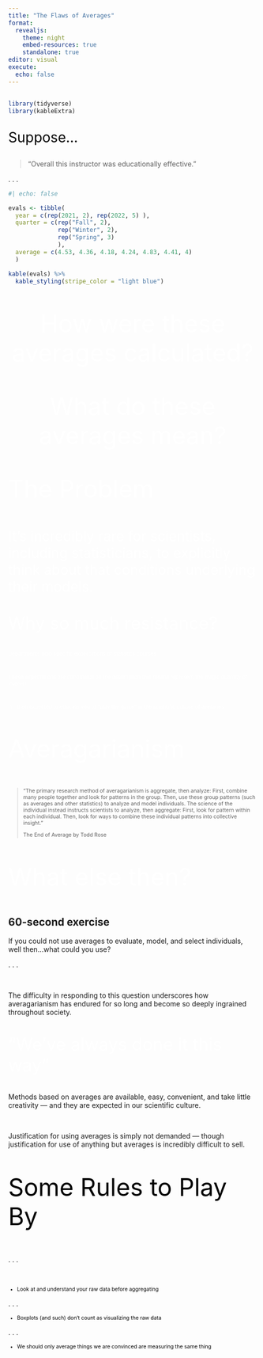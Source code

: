 ```yaml
---
title: "The Flaws of Averages"
format: 
  revealjs:
    theme: night
    embed-resources: true
    standalone: true
editor: visual
execute: 
  echo: false
---
```


##  {background-color="#2b6a6c"}

```r
library(tidyverse)
library(kableExtra)
```

::: {style="font-size: 2em; color: #000000;"}
Suppose...
:::

> "Overall this instructor was educationally effective."

. . .

```r
#| echo: false

evals <- tibble( 
  year = c(rep(2021, 2), rep(2022, 5) ), 
  quarter = c(rep("Fall", 2), 
              rep("Winter", 2), 
              rep("Spring", 3) 
              ),
  average = c(4.53, 4.36, 4.18, 4.24, 4.83, 4.41, 4) 
  )

kable(evals) %>% 
  kable_styling(stripe_color = "light blue")
```

##  {background-color="#404040"}

<center>

::: {style="font-size: 3.5em; color: #FFFFFF;"}
How were these averages calculated?
:::

</center>

##  {background-color="#404040"}

<center>

::: {style="font-size: 3.5em; color: #FFFFFF;"}
What do these averages mean?
:::

</center>

## 

::: {style="font-size: 3.5em; color: #FFFFFF;"}
The Problem
:::

::: {style="font-size: 2em; color: #FFFFFF;"}
It's incredibly rare for scientists, including statisticians, to explicitly think about that conditions underlying their models.
:::

<!-- Beyond “checking” higher level assumptions in a stale and automatic fashion.  -->

<!-- I had many conversations in very different contexts with scientists about what -->

<!-- the average calculated from the data (or mean in a model) could reasonably -->

<!-- represent and whether that was really what the scientist was after.  -->

## 

::: {style="font-size: 2.5em; color: #FFFFFF;"}
Why so much resistance?
:::

::: {style="font-size: 0.75em; color: #FFFFFF;"}
Departments hold specific expectations of statistics courses

</br>

These expectations are conditional on the assumption that means represent the magic quantity of interest

</br>

I'm then expected to educate you to "play the game" in the scientific culture of averages
:::

## 

::: {style="font-size: 3.5em; color: #FFFFFF;"}
Averagarianism
:::

::: {style="font-size: 0.75em; color: #FFFFFF;"}
> "The primary research method of averagarianism is aggregate, then analyze: First, combine many people together and look for patterns in the group. Then, use these group patterns (such as averages and other statistics) to analyze and model individuals. The science of the individual instead instructs scientists to analyze, then aggregate: First, look for pattern within each individual. Then, look for ways to combine these individual patterns into collective insight."
>
> The End of Average by Todd Rose
:::

## 

::: {style="font-size: 3.5em; color: #FFFFFF;"}
What else then?
:::

::: callout-tip
# 60-second exercise

If you could not use averages to evaluate, model, and select individuals, well then...what could you use?
:::

. . .

</br>

The difficulty in responding to this question underscores how averagarianism has endured for so long and become so deeply ingrained throughout society.

## 

::: {style="font-size: 2.5em; color: #FFFFFF;"}
"We've always done it this way"
:::

Methods based on averages are available, easy, convenient, and take little creativity --- and they are expected in our scientific culture.

</br>

Justification for using averages is simply not demanded --- though justification for use of anything but averages is incredibly difficult to sell.

##  {background-color="#f48153"}

::: {style="font-size: 3.5em; color: #000000;"}
Some Rules to Play By
:::

. . .

</br>

::: {style="font-size: 0.75em; color: #000000;"}
- Look at and understand your raw data before aggregating
:::

. . .

::: {style="font-size:0.75em; color: #000000;"}
- Boxplots (and such) don't count as visualizing the raw data
:::

. . .

::: {style="font-size: 0.75em; color: #000000;"}
- We should only average things we are convinced are measuring the same thing
:::

